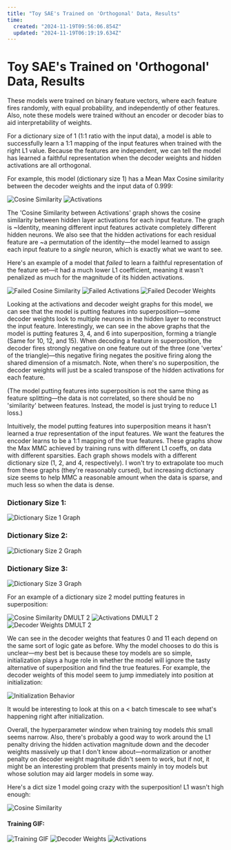 ```yaml
---
title: "Toy SAE's Trained on 'Orthogonal' Data, Results"
time:
  created: "2024-11-19T09:56:06.854Z"
  updated: "2024-11-19T06:19:19.634Z"
---
```


# Toy SAE's Trained on 'Orthogonal' Data, Results

These models were trained on binary feature vectors, where each feature fires randomly, with equal probability, and independently of other features. Also, note these models were trained without an encoder or decoder bias to aid interpretability of weights.

For a dictionary size of 1 (1:1 ratio with the input data), a model is able to successfully learn a 1:1 mapping of the input features when trained with the right L1 value. Because the features are independent, we can tell the model has learned a faithful representation when the decoder weights and hidden activations are all orthogonal.

For example, this model (dictionary size 1) has a Mean Max Cosine similarity between the decoder weights and the input data of 0.999:

<div className="mt-5"/>
<img src="/images/in-progress/saes-on-orthog/Data Sparsity 0.98 Cosine Similarity (2).png" alt="Cosine Similarity"/>
<img src="/images/in-progress/saes-on-orthog/Data Sparsity 0.98 DMULT 1 Activations (4).png" alt="Activations"/>

The 'Cosine Similarity between Activations' graph shows the cosine similarity between hidden layer activations for each input feature. The graph is ~Identity, meaning different input features activate completely different hidden neurons. We also see that the hidden activations for each residual feature are ~a permutation of the identity—the model learned to assign each input feature to a *single* neuron, which is exactly what we want to see.

Here's an example of a model that _failed_ to learn a faithful representation of the feature set—it had a much lower L1 coefficient, meaning it wasn't penalized as much for the magnitude of its hidden activations.

<div className="mt-5"/>
  <img src="/images/in-progress/saes-on-orthog/Data Sparsity 0.98 Cosine Similarity (1).png" alt="Failed Cosine Similarity"/>
  <img src="/images/in-progress/saes-on-orthog/Data Sparsity 0.98 DMULT 1 Activations (3).png" alt="Failed Activations"/>
  <img src="/images/in-progress/saes-on-orthog/Data Sparsity 0.98 DMULT 1 Decoder Weights.png" alt="Failed Decoder Weights"/>

Looking at the activations and decoder weight graphs for this model, we can see that the model is putting features into superposition—some decoder weights look to multiple neurons in the hidden layer to reconstruct the input feature. Interestingly, we can see in the above graphs that the model is putting features 3, 4, and 6 into superposition, forming a triangle (Same for 10, 12, and 15).
When decoding a feature in superposition, the decoder fires strongly negative on one feature out of the three (one 'vertex' of the triangle)—this negative firing negates the positive firing along the shared dimension of a mismatch. Note, when there's no superposition, the decoder weights will just be a scaled transpose of the hidden activations for each feature.

(The model putting features into superposition is not the same thing as feature splitting—the data is not correlated, so there should be no 'similarity' between features. Instead, the model is just trying to reduce L1 loss.)

Intuitively, the model putting features into superposition means it hasn't learned a *true* representation of the input features. We want the features the encoder learns to be a 1:1 mapping of the true features. These graphs show the Max MMC achieved by training runs with different L1 coeffs, on data with different sparsities. Each graph shows models with a different dictionary size (1, 2, and 4, respectively). I won't try to extrapolate too much from these graphs (they're reasonably cursed), but increasing dictionary size seems to help MMC a reasonable amount when the data is sparse, and much less so when the data is dense.

### Dictionary Size 1:
<div className="mt-5"/>
<div className="flex flex-row gap-4">
  <img src="/images/in-progress/saes-on-orthog/larger_max_mmc_vs_l1_coeff_d_mult_1.png" alt="Dictionary Size 1 Graph"/>
</div>

### Dictionary Size 2:
<div className="mt-5"/>
<div className="flex flex-row gap-4">
  <img src="/images/in-progress/saes-on-orthog/larger_max_mmc_vs_l1_coeff_d_mult_2.png" alt="Dictionary Size 2 Graph"/>
</div>

### Dictionary Size 3:
<div className="mt-5"/>
<div className="flex flex-row gap-4">
  <img src="/images/in-progress/saes-on-orthog/larger_max_mmc_vs_l1_coeff_d_mult_4.png" alt="Dictionary Size 3 Graph"/>
</div>

For an example of a dictionary size 2 model putting features in superposition:
<div className="mt-5"/>
  <img src="/images/in-progress/saes-on-orthog/Data Sparsity 0.7 DMULT 2 Cosine Similarity.png" alt="Cosine Similarity DMULT 2"/>
  <img src="/images/in-progress/saes-on-orthog/Data Sparsity 0.7 DMULT 2 Activations.png" alt="Activations DMULT 2"/>
  <img src="/images/in-progress/saes-on-orthog/Data Sparsity 0.7 DMULT 2 Decoder Weights.png" alt="Decoder Weights DMULT 2"/>

We can see in the decoder weights that features 0 and 11 each depend on the same sort of logic gate as before. Why the model chooses to do this is unclear—my best bet is because these toy models are so simple, initialization plays a huge role in whether the model will ignore the tasty alternative of superposition and find the true features. For example, the decoder weights of this model seem to jump immediately into position at initialization:
<div className="mt-5"/>
<div className="flex flex-row gap-4">
  <img src="/images/in-progress/saes-on-orthog/Screen Recording Nov 19 2024.gif" alt="Initialization Behavior"/>
</div>

It would be interesting to look at this on a < batch timescale to see what's happening right after initialization.

Overall, the hyperparameter window when training toy models _this_ small seems narrow. Also, there's probably a good way to work around the L1 penalty driving the hidden activation magnitude down and the decoder weights massively up that I don't know about—normalization or another penalty on decoder weight magnitude didn't seem to work, but if not, it might be an interesting problem that presents mainly in toy models but whose solution may aid larger models in some way.

Here's a dict size 1 model going crazy with the superposition! L1 wasn't high enough:
<div className="mt-5"/>
<div className="flex flex-row gap-4">
  <img src="/images/in-progress/saes-on-orthog/Data Sparsity 0.7 Cosine Similarity (1).png" alt="Cosine Similarity"/>
</div>

#### Training GIF:
<div className="mt-5"/>
  <img src="/images/in-progress/saes-on-orthog/SAE Enc Over Training (1).gif" alt="Training GIF"/>
  <img src="/images/in-progress/saes-on-orthog/Decoder Weights Sparsity 0.7.png" alt="Decoder Weights"/>
  <img src="/images/in-progress/saes-on-orthog/Data Sparsity 0.7 Activations.png" alt="Activations"/>